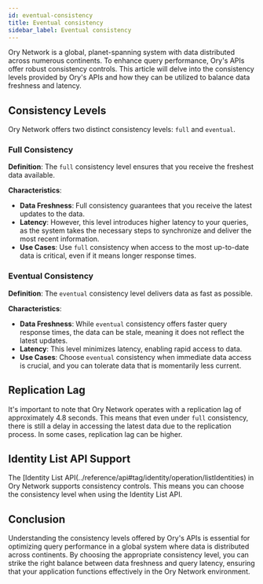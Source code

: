 ```yaml
---
id: eventual-consistency
title: Eventual consistency
sidebar_label: Eventual consistency
---
```


Ory Network is a global, planet-spanning system with data distributed across numerous continents. To enhance query performance,
Ory's APIs offer robust consistency controls. This article will delve into the consistency levels provided by Ory's APIs and how
they can be utilized to balance data freshness and latency.

## Consistency Levels

Ory Network offers two distinct consistency levels: `full` and `eventual`.

### Full Consistency

**Definition**: The `full` consistency level ensures that you receive the freshest data available.

**Characteristics**:

- **Data Freshness**: Full consistency guarantees that you receive the latest updates to the data.
- **Latency**: However, this level introduces higher latency to your queries, as the system takes the necessary steps to
  synchronize and deliver the most recent information.
- **Use Cases**: Use `full` consistency when access to the most up-to-date data is critical, even if it means longer
  response times.

### Eventual Consistency

**Definition**: The `eventual` consistency level delivers data as fast as possible.

**Characteristics**:

- **Data Freshness**: While `eventual` consistency offers faster query response times, the data can be stale, meaning it
  does not reflect the latest updates.
- **Latency**: This level minimizes latency, enabling rapid access to data.
- **Use Cases**: Choose `eventual` consistency when immediate data access is crucial, and you can tolerate data that is
  momentarily less current.

## Replication Lag

It's important to note that Ory Network operates with a replication lag of approximately 4.8 seconds. This means that even under
`full` consistency, there is still a delay in accessing the latest data due to the replication process. In some
cases, replication lag can be higher.

## Identity List API Support

The [Identity List API(../reference/api#tag/identity/operation/listIdentities) in Ory Network supports consistency controls. This means you can choose the consistency level when using the Identity List API.

## Conclusion

Understanding the consistency levels offered by Ory's APIs is essential for optimizing query performance in a
global system where data is distributed across continents. By choosing the appropriate consistency level, you can strike the right
balance between data freshness and query latency, ensuring that your application functions effectively in the Ory Network
environment.
